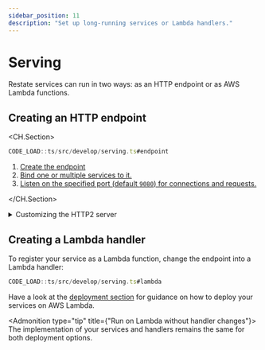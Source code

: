 ```yaml
---
sidebar_position: 11
description: "Set up long-running services or Lambda handlers."
---
```




# Serving
Restate services can run in two ways: as an HTTP endpoint or as AWS Lambda functions.

## Creating an HTTP endpoint
<CH.Section>
```typescript
CODE_LOAD::ts/src/develop/serving.ts#endpoint
```


1. [Create the endpoint](focus://1,2)
2. [Bind one or multiple services to it.](focus://3,4,5)
3. [Listen on the specified port (default `9080`) for connections and requests.](focus://6)

</CH.Section>

<details className={"grey-details"}>
    <summary>Customizing the HTTP2 server</summary>

    If you need to manually control or customize the HTTP2 server, you can call `http2Handler()` instead of `listen()`, and then use it to manually instantiate the HTTP server:

    ```ts
    CODE_LOAD::ts/src/develop/serving.ts#custom_endpoint
    ```
</details>

## Creating a Lambda handler

To register your service as a Lambda function, change the endpoint into a Lambda handler:
```typescript
CODE_LOAD::ts/src/develop/serving.ts#lambda
```

Have a look at the [deployment section](/category/aws--aws-lambda)
for guidance on how to deploy your services on AWS Lambda.


<Admonition type="tip" title={"Run on Lambda without handler changes"}>
    The implementation of your services and handlers remains the same for both deployment options.
</Admonition>


